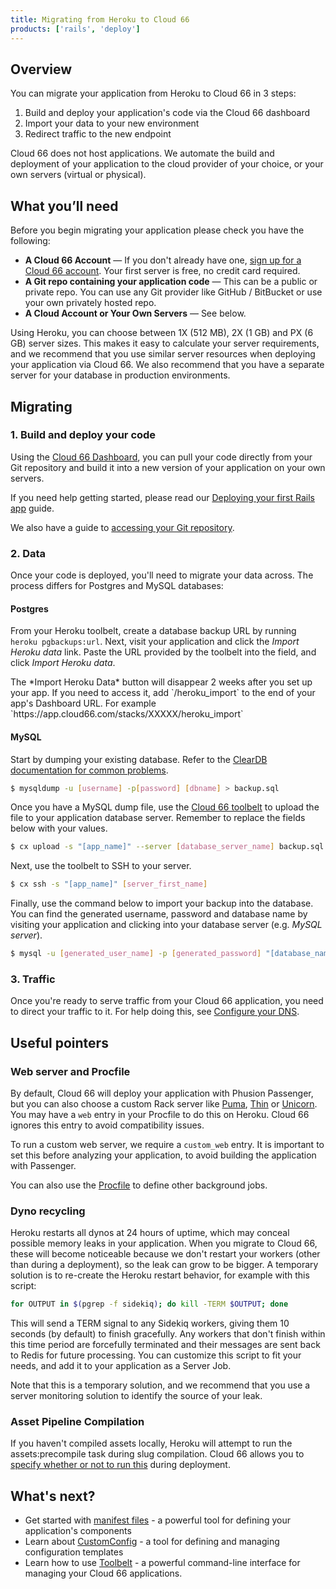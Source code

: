 ```yaml
---
title: Migrating from Heroku to Cloud 66
products: ['rails', 'deploy']
---
```




## Overview

You can migrate your application from Heroku to Cloud 66 in 3 steps: 

1. Build and deploy your application's code via the Cloud 66 dashboard
2. Import your data to your new environment
3. Redirect traffic to the new endpoint

<Callout type="info" title="Cloud 66 does not host apps">
Cloud 66 does not host applications. We automate the build and deployment of your application to the cloud provider of your choice, or your own servers (virtual or physical).
</Callout>

## What you’ll need

Before you begin migrating your application please check you have the following:

* **A Cloud 66 Account** &mdash; If you don't already have one, [sign up for a Cloud 66 account](https://app.cloud66.com/users/sign_up). Your first server is free, no credit card required.
* **A Git repo containing your application code** &mdash; This can be a public or private repo. You can use any Git provider like GitHub / BitBucket or use your own privately hosted repo.
* **A Cloud Account or Your Own Servers** &mdash; See below.

<CloudProviderOrOwnServerTabsPartial />

<Callout type="info" title="What server size do I need?">
Using Heroku, you can choose between 1X (512 MB), 2X (1 GB) and PX (6 GB) server sizes. This makes it easy to calculate your server requirements, and we recommend that you use similar server resources when deploying your application via Cloud 66. We also recommend that you have a separate server for your database in production environments.
</Callout>

## Migrating

### 1. Build and deploy your code

Using the [Cloud 66 Dashboard](https://app.cloud66.com/dashboard), you can pull your code directly from your Git repository and build it into a new version of your application on your own servers. 

If you need help getting started, please read our [Deploying your first Rails app](/:product/:version?/getting-started/deploy-your-first-app) guide.

We also have a guide to [accessing your Git repository](/:product/:version?/cloud-66-101/access-your-code).

### 2. Data

Once your code is deployed, you'll need to migrate your data across. The process differs for Postgres and MySQL databases:

#### Postgres

From your Heroku toolbelt, create a database backup URL by running `heroku pgbackups:url`. Next, visit your application and click the _Import Heroku data_ link. Paste the URL provided by the toolbelt into the field, and click _Import Heroku data_.

<Callout type="info" title="Missing Import Heroku Data button?">
 The *Import Heroku Data* button will disappear 2 weeks after you set up your app. If you need to access it, add `/heroku_import` to the end of your app's Dashboard URL. For example `https://app.cloud66.com/stacks/XXXXX/heroku_import` 
</Callout>

#### MySQL

Start by dumping your existing database. Refer to the [ClearDB documentation for common problems](https://www.cleardb.com/blog/entry?id=common-problems-2).

```bash
$ mysqldump -u [username] -p[password] [dbname] > backup.sql 
```

Once you have a MySQL dump file, use the [Cloud 66 toolbelt](/:product/:version?/toolbelt/toolbelt#upload) to upload the file to your application database server. Remember to replace the fields below with your values.

```bash
$ cx upload -s "[app_name]" --server [database_server_name] backup.sql /tmp/backup.sql
```

Next, use the toolbelt to SSH to your server.

```bash
$ cx ssh -s "[app_name]" [server_first_name]
```

Finally, use the command below to import your backup into the database. You can find the generated username, password and database name by visiting your application and clicking into your database server (e.g. _MySQL server_).

```bash
$ mysql -u [generated_user_name] -p [generated_password] "[database_name]" < /tmp/backupfile.sql 
```

### 3. Traffic

Once you're ready to serve traffic from your Cloud 66 application, you need to direct your traffic to it. For help doing this, see [Configure your DNS](/:product/:version?/networking/configure-dns).

## Useful pointers

### Web server and Procfile

By default, Cloud 66 will deploy your application with Phusion Passenger, but you can also choose a custom Rack server like [Puma](/:product/:version?/build-and-config/puma-rack-server), [Thin](/:product/:version?/build-and-config/thin-rack-server) or [Unicorn](/:product/:version?/build-and-config/unicorn-rack-server). You may have a `web` entry in your Procfile to do this on Heroku. Cloud 66 ignores this entry to avoid compatibility issues.

To run a custom web server, we require a `custom_web` entry. It is important to set this before analyzing your application, to avoid building the application with Passenger.

You can also use the [Procfile](/:product/:version?/servers/systemd) to define other background jobs.

### Dyno recycling

Heroku restarts all dynos at 24 hours of uptime, which may conceal possible memory leaks in your application. When you migrate to Cloud 66, these will become noticeable because we don't restart your workers (other than during a deployment), so the leak can grow to be bigger. A temporary solution is to re-create the Heroku restart behavior, for example with this script:

```bash
for OUTPUT in $(pgrep -f sidekiq); do kill -TERM $OUTPUT; done
```

This will send a TERM signal to any Sidekiq workers, giving them 10 seconds (by default) to finish gracefully. Any workers that don't finish within this time period are forcefully terminated and their messages are sent back to Redis for future processing. You can customize this script to fit your needs, and add it to your application as a Server Job.

Note that this is a temporary solution, and we recommend that you use a server monitoring solution to identify the source of your leak.

### Asset Pipeline Compilation

If you haven't compiled assets locally, Heroku will attempt to run the assets:precompile task during slug compilation. Cloud 66 allows you to [specify whether or not to run this](/:product/:version?/deployment/enable-disable-asset-pipeline) during deployment.

## What's next?

* Get started with [manifest files](/:product/:version?/manifest/what-is-a-manifest-file) - a powerful tool for defining your application's components
* Learn about [CustomConfig](/:product/:version?/custom-config/custom-config) - a tool for defining and managing configuration templates
* Learn how to use [Toolbelt](/:product/:version?/toolbelt/using-cloud66-toolbelt) - a powerful command-line interface for managing your Cloud 66 applications.
